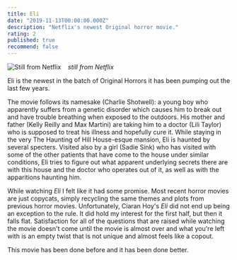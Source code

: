 ```yaml
---
title: Eli
date: "2019-11-13T00:00:00.000Z"
description: "Netflix's newest Original horror movie."
rating: 2
published: true
recommend: false
---
```


![Still from Netflix](./Eli.webp)
&nbsp;&nbsp;&nbsp;_still from Netflix_

Eli is the newest in the batch of Original Horrors it has been pumping out the last few years.

The movie follows its namesake (Charlie Shotwell): a young boy who apparently suffers from a genetic disorder which causes him to break out and have trouble breathing when exposed to the outdoors. His mother and father (Kelly Reilly and Max Martini) are taking him to a doctor (Lili Taylor) who is supposed to treat his illness and hopefully cure it. While staying in the very The Haunting of Hill House-esque mansion, Eli is haunted by several specters. Visited also by a girl (Sadie Sink) who has visited with some of the other patients that have come to the house under similar conditions, Eli tries to figure out what apparent underlying secrets there are with this house and the doctor who operates out of it, as well as with the apparitions haunting him.

While watching _Eli_ I felt like it had some promise. Most recent horror movies are just copycats, simply recycling the same themes and plots from previous horror movies. Unfortunately, Ciaran Hoy's _Eli_ did not end up being an exception to the rule. It did hold my interest for the first half, but then it falls flat. Satisfaction for all of the questions that are raised while watching the movie doesn't come until the movie is almost over and what you're left with is an empty twist that is not unique and almost feels like a copout.

This movie has been done before and it has been done better.
